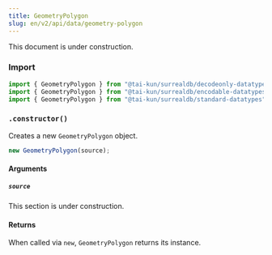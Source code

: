 ```yaml
---
title: GeometryPolygon
slug: en/v2/api/data/geometry-polygon
---
```



This document is under construction.

### Import

```ts
import { GeometryPolygon } from "@tai-kun/surrealdb/decodeonly-datatypes";
import { GeometryPolygon } from "@tai-kun/surrealdb/encodable-datatypes";
import { GeometryPolygon } from "@tai-kun/surrealdb/standard-datatypes";
```

### `.constructor()`

Creates a new `GeometryPolygon` object.

```ts
new GeometryPolygon(source);
```

#### Arguments

##### `source`

This section is under construction.

#### Returns

When called via `new`, `GeometryPolygon` returns its instance.
